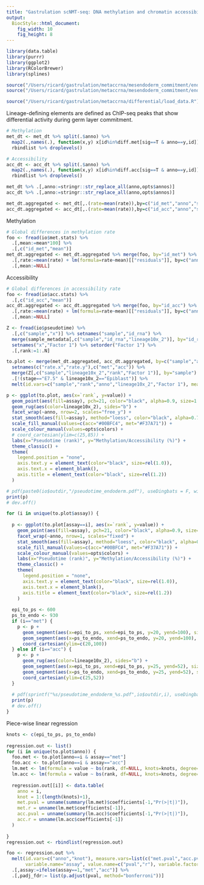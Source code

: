 ```yaml
---
title: "Gastrulation scNMT-seq: DNA methylation and chromatin accessibiliy dynamics associated with endoderm commitment"
output: 
  BiocStyle::html_document: 
    fig_width: 10
    fig_height: 8
---
```



```r
library(data.table)
library(purrr)
library(ggplot2)
library(RColorBrewer)
library(splines)
```

```r
source("/Users/ricard/gastrulation/metaccrna/mesendoderm_commitment/endoderm/load_settings.R")
source("/Users/ricard/gastrulation/metaccrna/mesendoderm_commitment/endoderm/load_data.R")
```

<!-- Load results from differential methylation and accessibility analysis -->
```r
source("/Users/ricard/gastrulation/metaccrna/differential/load_data.R")
```

<!-- Subset differential sites from the data -->
Lineage-defining elements are defined as ChIP-seq peaks that show differential activity during germ layer commitment.

```r
# Methylation
met_dt <- met_dt %>% split(.$anno) %>%
  map2(.,names(.), function(x,y) x[id%in%diff.met[sig==T & anno==y,id]]) %>%
  rbindlist %>% droplevels()

# Accessibility
acc_dt <- acc_dt %>% split(.$anno) %>%
  map2(.,names(.), function(x,y) x[id%in%diff.acc[sig==T & anno==y,id]]) %>%
  rbindlist %>% droplevels()
```

<!-- Rename annotations for plotting -->
```r
met_dt %>% .[,anno:=stringr::str_replace_all(anno,opts$annos)] 
acc_dt %>% .[,anno:=stringr::str_replace_all(anno,opts$annos)] 
```

<!-- Aggregate signal per cell (across all enhancers) -->
```r
met_dt.aggregated <- met_dt[,.(rate=mean(rate)),by=c("id_met","anno","sample","stage","plate")]
acc_dt.aggregated <- acc_dt[,.(rate=mean(rate)),by=c("id_acc","anno","sample","stage","plate")]
```

<!-- Regress out technical covariates -->

Methylation
```r
# Global differences in methylation rate
foo <- fread(io$met.stats) %>%
  .[,mean:=mean*100] %>%
  .[,c("id_met","mean")]
met_dt.aggregated <- met_dt.aggregated %>% merge(foo, by="id_met") %>%
  .[,rate:=mean(rate) + lm(formula=rate~mean)[["residuals"]], by=c("anno")] %>%
  .[,mean:=NULL]
```

Accessibility 
```r
# Global differences in accessibility rate
foo <- fread(io$acc.stats) %>%
  .[,c("id_acc","mean")]
acc_dt.aggregated <- acc_dt.aggregated %>% merge(foo, by="id_acc") %>%
  .[,rate:=mean(rate) + lm(formula=rate~mean)[["residuals"]], by=c("anno")] %>%
  .[,mean:=NULL]
```

<!-- Load precomputed pseudotime  -->
```r
Z <- fread(io$pseudotime) %>%
  .[,c("sample","x")] %>% setnames("sample","id_rna") %>%
  merge(sample_metadata[,c("sample","id_rna","lineage10x_2")], by="id_rna") %>% 
  setnames("x","Factor 1") %>% setorder("Factor 1") %>%
  .[,rank:=1:.N]
```

<!-- Plot RNA pseudotime rank vs Met/Acc  -->

```r
to.plot <- merge(met_dt.aggregated, acc_dt.aggregated, by=c("sample","anno","stage")) %>% 
  setnames(c("rate.x","rate.y"),c("met","acc")) %>%
  merge(Z[,c("sample","lineage10x_2","rank","Factor 1")], by="sample") %>%
  .[!(stage=="E7.5" & lineage10x_2=="Epiblast")] %>%
  melt(id.vars=c("sample","rank","anno","lineage10x_2","Factor 1"), measure.vars=c("met","acc"), variable.name="assay")
```


```r
p <- ggplot(to.plot, aes(x=`rank`, y=value)) +
  geom_point(aes(fill=assay), pch=21, color="black", alpha=0.9, size=1.0, stroke=0.05) +
  geom_rug(aes(color=lineage10x_2), sides="b") +
  facet_wrap(~anno, nrow=2, scales="free_y") +
  stat_smooth(aes(fill=assay), method="loess", color="black", alpha=0.75, span=0.3) +
  scale_fill_manual(values=c(acc="#00BFC4", met="#F37A71")) +
  scale_colour_manual(values=opts$colors) +
  # coord_cartesian(ylim=c(25,85)) +
  labs(x="Pseudotime (rank)", y="Methylation/Accessibility (%)") +
  theme_classic() +
  theme(
    legend.position = "none",
    axis.text.y = element_text(color="black", size=rel(1.0)),
    axis.text.x = element_blank(),
    axis.title = element_text(color="black", size=rel(1.2))
  )

# pdf(paste0(io$outdir,"/pseudotime_endoderm.pdf"), useDingbats = F, width=9, height=4)
print(p)
# dev.off()
```

```r
for (i in unique(to.plot$assay)) {
  
  p <- ggplot(to.plot[assay==i], aes(x=`rank`, y=value)) +
    geom_point(aes(fill=assay), pch=21, color="black", alpha=0.9, size=1.0, stroke=0.05) +
    facet_wrap(~anno, nrow=1, scales="fixed") +
    stat_smooth(aes(fill=assay), method="loess", color="black", alpha=0.75, span=0.3) +
    scale_fill_manual(values=c(acc="#00BFC4", met="#F37A71")) +
    scale_colour_manual(values=opts$colors) +
    labs(x="Pseudotime (rank)", y="Methylation/Accessibility (%)") +
    theme_classic() +
    theme(
      legend.position = "none",
      axis.text.y = element_text(color="black", size=rel(1.0)),
      axis.text.x = element_blank(),
      axis.title = element_text(color="black", size=rel(1.2))
    )
  
  epi_to_ps <- 600
  ps_to_endo <- 930
  if (i=="met") {
    p <- p +
      geom_segment(aes(x=epi_to_ps, xend=epi_to_ps, y=20, yend=100), size=0.25, color="black", linetype="dashed") +
      geom_segment(aes(x=ps_to_endo, xend=ps_to_endo, y=20, yend=100), size=0.25, color="black", linetype="dashed") +
      coord_cartesian(ylim=c(20,100))
  } else if (i=="acc") { 
    p <- p +
      geom_rug(aes(color=lineage10x_2), sides="b") + 
      geom_segment(aes(x=epi_to_ps, xend=epi_to_ps, y=25, yend=52), size=0.25, color="black", linetype="dashed") +
      geom_segment(aes(x=ps_to_endo, xend=ps_to_endo, y=25, yend=52), size=0.25, color="black", linetype="dashed") +
      coord_cartesian(ylim=c(25,52))
  }
  
  # pdf(sprintf("%s/pseudotime_endoderm_%s.pdf",io$outdir,i), useDingbats = F, width=9, height=2.5)
  print(p)
  # dev.off()
}
```


Piece-wise linear regression
```r
knots <- c(epi_to_ps, ps_to_endo)
        
regression.out <- list()
for (i in unique(to.plot$anno)) {
  foo.met <- to.plot[anno==i & assay=="met"]
  foo.acc <- to.plot[anno==i & assay=="acc"]
  lm.met <- lm(formula = value ~ bs(rank, df=NULL, knots=knots, degree=1), data = foo.met)
  lm.acc <- lm(formula = value ~ bs(rank, df=NULL, knots=knots, degree=1), data = foo.acc)
  
  regression.out[[i]] <- data.table(
    anno = i, 
    knot = 1:(length(knots)+1), 
    met.pval = unname(summary(lm.met)$coefficients[-1,"Pr(>|t|)"]),
    met.r = unname(lm.met$coefficients[-1]),
    acc.pval = unname(summary(lm.acc)$coefficients[-1,"Pr(>|t|)"]),
    acc.r = unname(lm.acc$coefficients[-1])
  )
  
}
regression.out <- rbindlist(regression.out)
```


```r
foo <- regression.out %>% 
  melt(id.vars=c("anno","knot"), measure.vars=list(c("met.pval","acc.pval"),c("met.r","acc.r")), 
       variable.name="assay", value.name=c("pval","r"), variable.factor=F) %>%
  .[,assay:=ifelse(assay==1,"met","acc")] %>%
  .[,padj_fdr:= list(p.adjust(pval, method="bonferroni"))] 
```
